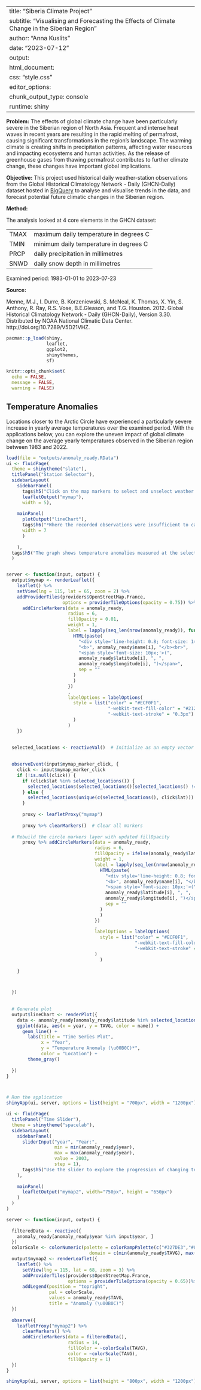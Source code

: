 

---
title: "Siberia Climate Project"
subtitle: "Visualising and Forecasting the Effects of Climate Change in the Siberian Region"
author: "Anna Kuslits"
date: "2023-07-12"
output: 
  html_document:
    css: "style.css"
editor_options: 
  chunk_output_type: console
runtime: shiny
---


**Problem:** The effects of global climate change have been particularly severe in the Siberian region of North Asia. Frequent and intense heat waves in recent years are resulting in the rapid melting of permafrost, causing significant transformations in the region's landscape. The warming climate is creating shifts in precipitation patterns, affecting water resources and impacting ecosystems and human activities. As the release of greenhouse gases from thawing permafrost contributes to further climate change, these changes have important global implications.

**Objective:** This project used historical daily weather-station observations from the Global Historical Climatology Network - Daily (GHCN-Daily) dataset hosted in [BigQuery](https://cloud.google.com/blog/products/gcp/global-historical-daily-weather-data-now-available-in-bigquery) to analyse and visualise trends in the data, and forecast potential future climatic changes in the Siberian region.

**Method:**

The analysis looked at 4 core elements in the GHCN dataset:

|      |                                        |
|------|----------------------------------------|
| TMAX | maximum daily temperature in degrees C |
| TMIN | minimum daily temperature in degrees C |
| PRCP | daily precipitation in millimetres     |
| SNWD | daily snow depth in millimetres        |

Examined period: 1983-01-01 to 2023-07-23

**Source:**

Menne, M.J., I. Durre, B. Korzeniewski, S. McNeal, K. Thomas, X. Yin, S. Anthony, R. Ray, R.S. Vose, B.E.Gleason, and T.G. Houston. 2012. Global Historical Climatology Network - Daily (GHCN-Daily), Version 3.30. Distributed by NOAA National Climatic Data Center. http://doi.org/10.7289/V5D21VHZ.

```r
pacman::p_load(shiny,
               leaflet,
               ggplot2,
               shinythemes,
               sf)

```

```r
knitr::opts_chunk$set(
  echo = FALSE,
  message = FALSE,
  warning = FALSE)
```


## Temperature Anomalies

Locations closer to the Arctic Circle have experienced a particularly severe increase in yearly average temperatures over the examined period. With the applications below, you can explore the uneven impact of global climate change on the average yearly temperatures observed in the Siberian region between 1983 and 2022.

```r
load(file = "outputs/anomaly_ready.RData")
ui <- fluidPage(
  theme = shinytheme("slate"),
  titlePanel("Station Selector"),
  sidebarLayout(
    sidebarPanel(
      tags$h5("Click on the map markers to select and unselect weather stations:"),
      leafletOutput("mymap"),
      width = 5),
 
    mainPanel(
      plotOutput("lineChart"),
      tags$h6("*Where the recorded observations were insufficient to calculate the yearly average temperature, the last valid observation was taken forward."),
      width = 7
      )
    
    ),
  tags$h5("The graph shows temperature anomalies measured at the selected weather stations. The calculation of temperature anomaly values is based on the 1983-2022 mean as the baseline. Positive values indicate observed temperatures that are higher, while negative values indicate observed temperatures that are lower than the 40-year average baseline.")
  )


server <- function(input, output) {
  output$mymap <- renderLeaflet({ 
    leaflet() %>%
    setView(lng = 115, lat = 65, zoom = 2) %>%
    addProviderTiles(providers$OpenStreetMap.France,
                     options = providerTileOptions(opacity = 0.75)) %>%
      addCircleMarkers(data = anomaly_ready,
                       radius = 6,
                       fillOpacity = 0.01,
                       weight = 1,
                       label = lapply(seq_len(nrow(anomaly_ready)), function(i) {
                         HTML(paste(
                           "<div style='line-height: 0.8; font-size: 14px;'>",
                           "<b>", anomaly_ready$name[i], "</b><br>",
                           "<span style='font-size: 10px;'>(",
                           anomaly_ready$latitude[i], ", ",
                           anomaly_ready$longitude[i], ")</span>", 
                           sep = ""
                         )
                         )
                       })
                       ,
                       labelOptions = labelOptions(
                         style = list("color" = "#ECF0F1",
                                      "-webkit-text-fill-color" = "#212F3C",
                                      "-webkit-text-stroke" = "0.3px")
                         )
                       )
    })
               
 
  selected_locations <- reactiveVal()  # Initialize as an empty vector
  

  observeEvent(input$mymap_marker_click, {
    click <- input$mymap_marker_click
    if (!is.null(click)) {
      if (click$lat %in% selected_locations()) {
        selected_locations(selected_locations()[selected_locations() != click$lat])
      } else {
        selected_locations(unique(c(selected_locations(), click$lat)))
      }
      
      proxy <- leafletProxy("mymap")
      
      proxy %>% clearMarkers()  # Clear all markers
      
  # Rebuild the circle markers layer with updated fillOpacity
      proxy %>% addCircleMarkers(data = anomaly_ready,
                                 radius = 6,
                                 fillOpacity = ifelse(anomaly_ready$latitude %in% selected_locations(), 0.2, 0.01),
                                 weight = 1,
                                 label = lapply(seq_len(nrow(anomaly_ready)), function(i) {
                                   HTML(paste(
                                     "<div style='line-height: 0.8; font-size: 14px;'>",
                                     "<b>", anomaly_ready$name[i], "</b><br>",
                                     "<span style='font-size: 10px;'>(",
                                     anomaly_ready$latitude[i], ", ",
                                     anomaly_ready$longitude[i], ")</span>", 
                                     sep = ""
                                   )
                                   )
                                 })
                                 ,
                                 labelOptions = labelOptions(
                                   style = list("color" = "#ECF0F1",
                                                "-webkit-text-fill-color" = "#212F3C",
                                                "-webkit-text-stroke" = "0.3px")
                                 )
                                   )
      
    }



  })
  
  
  # Generate plot
  output$lineChart <- renderPlot({
    data <- anomaly_ready[anomaly_ready$latitude %in% selected_locations(), ]
    ggplot(data, aes(x = year, y = TAVG, color = name)) +
      geom_line() +
        labs(title = "Time Series Plot", 
             x = "Year", 
             y = "Temperature Anomaly (\u00B0C)*", 
             color = "Location") +
        theme_gray()
    
  })
}



# Run the application 
shinyApp(ui, server, options = list(height = "700px", width = "1200px"))

```


```r
ui <- fluidPage(
  titlePanel("Time Slider"),
  theme = shinytheme("spacelab"),
  sidebarLayout(
    sidebarPanel(
      sliderInput("year", "Year:",
                  min = min(anomaly_ready$year),
                  max = max(anomaly_ready$year),
                  value = 2003,
                  step = 1),
      tags$h5("Use the slider to explore the progression of changing temperature anomalies in time. Temperatures close to the 1083-2022 mean baseline are shown in white. Higher than baseline temperatures are shown in red and lower than baseline temperatures are shown in blue.")
    ),
    
    mainPanel(
      leafletOutput("mymap2", width="750px", height = "650px")
    )
  )
)

server <- function(input, output) {
  
  filteredData <- reactive({
    anomaly_ready[anomaly_ready$year %in% input$year, ]
  })
  colorScale <- colorNumeric(palette = colorRampPalette(c("#327DE3","#8FBBF7", "white", "#FAAC2B", "#F26024", "#FE2926"))(100), 
                               domain = c(min(anomaly_ready$TAVG), max(anomaly_ready$TAVG)))
  output$mymap2 <- renderLeaflet({ 
    leaflet() %>%
      setView(lng = 115, lat = 68, zoom = 3) %>%
      addProviderTiles(providers$OpenStreetMap.France,
                       options = providerTileOptions(opacity = 0.65))%>%
      addLegend(position = "topright",
                pal = colorScale,
                values = anomaly_ready$TAVG,
                title = "Anomaly (\u00B0C)")
  })
  
  observe({
    leafletProxy("mymap2") %>%
      clearMarkers() %>%
      addCircleMarkers(data = filteredData(),
                       radius = 14,
                       fillColor = ~colorScale(TAVG),
                       color = ~colorScale(TAVG),
                       fillOpacity = 1) 
  })
}

shinyApp(ui, server, options = list(height = "800px", width = "1200px"))



```

